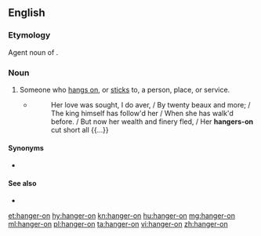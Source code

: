 ==English==

===Etymology===
Agent noun of {{m|en|hang on}}.

===Noun===
{{en-noun|hangers-on}}

# Someone who [[hang on|hangs on]], or [[stick]]s to, a person, place, or service.
#* {{w|Oliver Goldsmith}}
#*: Her love was sought, I do aver, / By twenty beaux and more; / The king himself has follow'd her / When she has walk'd before. / But now her wealth and finery fled, / Her '''hangers-on''' cut short all {{...}}

====Synonyms====
* {{l|en|onhanger}}

====See also====
* {{l|en|flunky}}

[[et:hanger-on]]
[[hy:hanger-on]]
[[kn:hanger-on]]
[[hu:hanger-on]]
[[mg:hanger-on]]
[[ml:hanger-on]]
[[pl:hanger-on]]
[[ta:hanger-on]]
[[vi:hanger-on]]
[[zh:hanger-on]]